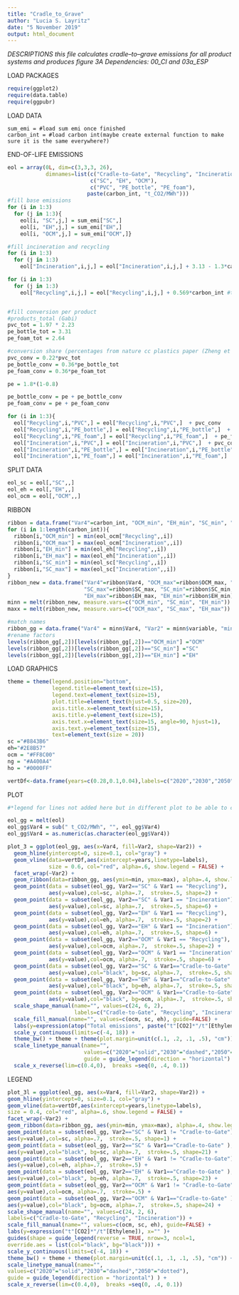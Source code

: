 ```yaml
---
title: "Cradle_to_Grave"
author: "Lucia S. Layritz"
date: "5 November 2019"
output: html_document
---
```



*DESCRIPTIONS*
*this file calculates cradle--to--grave emissions for all product systems and produces figure 3A*
*Dependencies: 00_CI and 03a_ESP*

LOAD PACKAGES
```r
require(ggplot2)
require(data.table)
require(ggpubr)
```

LOAD DATA
```
sum_emi = #load sum emi once finished 
carbon_int = #load carbon int(maybe create external function to make sure it is the same everywhere?)
```

END-OF-LIFE EMISSIONS
```r
eol = array(0L, dim=c(3,3,3, 26),
            dimnames=list(c("Cradle-to-Gate", "Recycling", "Incineration"),
                          c("SC", "EH", "OCM"),
                          c("PVC", "PE_bottle", "PE_foam"),
                         paste(carbon_int, "t_CO2/MWh")))
#fill base emissions
for (i in 1:3)
  for (j in 1:3){
    eol[i, "SC",j,] = sum_emi["SC",]
    eol[i, "EH",j,] = sum_emi["EH",]
    eol[i, "OCM",j,] = sum_emi["OCM",]}

#fill incineration and recycling
for (i in 1:3)
  for (j in 1:3)
    eol["Incineration",i,j,] = eol["Incineration",i,j,] + 3.13 - 1.3*carbon_int #tCO2/tEthylene

for (i in 1:3)
  for (j in 1:3)
    eol["Recycling",i,j,] = eol["Recycling",i,j,] + 0.569*carbon_int #tCO2/tEthylene


#fill conversion per product
#products_total (Gabi)
pvc_tot = 1.97 * 2.23
pe_bottle_tot = 3.31
pe_foam_tot = 2.64

#conversion share (percentages from nature cc plastics paper (Zheng et al))
pvc_conv = 0.22*pvc_tot 
pe_bottle_conv = 0.36*pe_bottle_tot
pe_foam_conv = 0.36*pe_foam_tot

pe = 1.8*(1-0.8)

pe_bottle_conv = pe + pe_bottle_conv
pe_foam_conv = pe + pe_foam_conv

for (i in 1:3){
  eol["Recycling",i,"PVC",] = eol["Recycling",i,"PVC",]  + pvc_conv
  eol["Recycling",i,"PE_bottle",] = eol["Recycling",i,"PE_bottle",]  + pe_bottle_conv
  eol["Recycling",i,"PE_foam",] = eol["Recycling",i,"PE_foam",]  + pe_foam_conv
  eol["Incineration",i,"PVC",] = eol["Incineration",i,"PVC",]  + pvc_conv
  eol["Incineration",i,"PE_bottle",] = eol["Incineration",i,"PE_bottle",]  + pe_bottle_conv
  eol["Incineration",i,"PE_foam",] = eol["Incineration",i,"PE_foam",]  + pe_foam_conv}
```

SPLIT DATA 
```r
eol_sc = eol[,"SC",,]
eol_eh = eol[,"EH",,]
eol_ocm = eol[,"OCM",,]
```

RIBBON
```r
ribbon = data.frame("Var4"=carbon_int, "OCM_min", "EH_min", "SC_min", "OCM_max", "EH_max", "SC_max")
for (i in 1:length(carbon_int)){
  ribbon[i,"OCM_min"] = min(eol_ocm["Recycling",,i])
  ribbon[i,"OCM_max"] = max(eol_ocm["Incineration",,i])
  ribbon[i,"EH_min"] = min(eol_eh["Recycling",,i])
  ribbon[i,"EH_max"] = max(eol_eh["Incineration",,i])
  ribbon[i,"SC_min"] = min(eol_sc["Recycling",,i])
  ribbon[i,"SC_max"] = max(eol_sc["Incineration",,i])
}
ribbon_new = data.frame("Var4"=ribbon$Var4, "OCM_max"=ribbon$OCM_max, "OCM_min"=ribbon$OCM_min,
                        "SC_max"=ribbon$SC_max, "SC_min"=ribbon$SC_min,
                        "EH_max"=ribbon$EH_max, "EH_min"=ribbon$EH_min)
minn = melt(ribbon_new, measure.vars=c("OCM_min", "SC_min", "EH_min"))
maxx = melt(ribbon_new, measure.vars=c("OCM_max", "SC_max", "EH_max"))

#match names
ribbon_gg = data.frame("Var4" = minn$Var4, "Var2" = minn$variable, "min" = minn$value, "max" = maxx$value )
#rename factors
levels(ribbon_gg[,2])[levels(ribbon_gg[,2])=="OCM_min"] ="OCM"
levels(ribbon_gg[,2])[levels(ribbon_gg[,2])=="SC_min"] ="SC"
levels(ribbon_gg[,2])[levels(ribbon_gg[,2])=="EH_min"] ="EH"

```

LOAD GRAPHICS
```r
theme = theme(legend.position="bottom", 
              legend.title=element_text(size=15), 
              legend.text=element_text(size=15), 
              plot.title=element_text(hjust=0.5, size=20), 
              axis.title.x=element_text(size=15),
              axis.title.y=element_text(size=15),
              axis.text.x=element_text(size=15, angle=90, hjust=1),
              axis.text.y=element_text(size=15),
              text=element_text(size = 20))
sc ="#8843B6"
eh="#2E8B57"
ocm = "#FF8C00"
ng = "#A400A4"
ho = "#0000FF"

vertDf<-data.frame(years=c(0.28,0.1,0.04),labels=c("2020","2030","2050"))

```

PLOT 
```r
#*legend for lines not added here but in different plot to be able to control it better*

eol_gg = melt(eol)
eol_gg$Var4 = sub(" t_CO2/MWh", "", eol_gg$Var4)
eol_gg$Var4 = as.numeric(as.character(eol_gg$Var4))

plot_3 = ggplot(eol_gg, aes(x=Var4, fill=Var2, shape=Var2)) +
  geom_hline(yintercept=0, size=0.1, col="gray") +
  geom_vline(data=vertDf,aes(xintercept=years,linetype=labels), 
             size = 0.6, col="red", alpha=.6, show.legend = FALSE) +
  facet_wrap(~Var2) +
  geom_ribbon(data=ribbon_gg, aes(ymin=min, ymax=max), alpha=.4, show.legend=FALSE) +
  geom_point(data = subset(eol_gg, Var2=="SC" & Var1 == "Recycling"),
             aes(y=value),col=sc, alpha=.7,  stroke=.5, shape=2) +
  geom_point(data = subset(eol_gg, Var2=="SC" & Var1 == "Incineration"),
             aes(y=value),col=sc, alpha=.7,  stroke=.5, shape=6) +
  geom_point(data = subset(eol_gg, Var2=="EH" & Var1 == "Recycling"),
             aes(y=value),col=eh, alpha=.7,  stroke=.5, shape=2) +
  geom_point(data = subset(eol_gg, Var2=="EH" & Var1 == "Incineration"),
             aes(y=value),col=eh, alpha=.7,  stroke=.5, shape=6) +
  geom_point(data = subset(eol_gg, Var2=="OCM" & Var1 == "Recycling"),
             aes(y=value),col=ocm, alpha=.7,  stroke=.5, shape=2) +
  geom_point(data = subset(eol_gg, Var2=="OCM" & Var1 == "Incineration"),
             aes(y=value),col=ocm, alpha=.7,  stroke=.5, shape=6) +
  geom_point(data = subset(eol_gg, Var2=="SC" & Var1=="Cradle-to-Gate" ),
             aes(y=value),col="black", bg=sc, alpha=.7,  stroke=.5, shape=21) +
  geom_point(data = subset(eol_gg, Var2=="EH" & Var1=="Cradle-to-Gate" ),
             aes(y=value),col="black", bg=eh, alpha=.7,  stroke=.5, shape=23) +
  geom_point(data = subset(eol_gg, Var2=="OCM" & Var1=="Cradle-to-Gate" ),
             aes(y=value),col="black", bg=ocm, alpha=.7,  stroke=.5, shape=24) +
  scale_shape_manual(name="", values=c(24, 6, 2),
                     labels=c("Cradle-to-Gate", "Recycling", "Incineration")) +
  scale_fill_manual(name="", values=c(ocm, sc, eh), guide=FALSE) +
  labs(y=expression(atop("Total emissions", paste("t"[CO2]*"/t"[Ethylene]))), x="" )+
  scale_y_continuous(limits=c(-4, 18)) +
  theme_bw() + theme + theme(plot.margin=unit(c(.1, .2, .1, .5), "cm")) +
  scale_linetype_manual(name="",
                        values=c("2020"="solid","2030"="dashed","2050"="dotted"),
                        guide = guide_legend(direction = "horizontal") ) +
  scale_x_reverse(lim=c(0.4,0),  breaks =seq(0, .4, 0.1))
```

LEGEND
```r
plot_3l = ggplot(eol_gg, aes(x=Var4, fill=Var2, shape=Var2)) +
geom_hline(yintercept=0, size=0.1, col="gray") +
geom_vline(data=vertDf,aes(xintercept=years,linetype=labels),
size = 0.4, col="red", alpha=.6, show.legend = FALSE) +
facet_wrap(~Var2) +
geom_ribbon(data=ribbon_gg, aes(ymin=min, ymax=max), alpha=.4, show.legend=FALSE) +
geom_point(data = subset(eol_gg, Var2=="SC" & Var1 != "Cradle-to-Gate"),
aes(y=value),col=sc, alpha=.7,  stroke=.5, shape=1) +
geom_point(data = subset(eol_gg, Var2=="SC" & Var1=="Cradle-to-Gate" ),
aes(y=value),col="black", bg=sc, alpha=.7,  stroke=.5, shape=21) +
geom_point(data = subset(eol_gg, Var2=="EH" & Var1 != "Cradle-to-Gate"),
aes(y=value),col=eh, alpha=.7,  stroke=.5) +
geom_point(data = subset(eol_gg, Var2=="EH" & Var1=="Cradle-to-Gate" ),
aes(y=value),col="black", bg=eh, alpha=.7,  stroke=.5, shape=23) +
geom_point(data = subset(eol_gg, Var2=="OCM" & Var1 != "Cradle-to-Gate"),
aes(y=value),col=ocm, alpha=.7,  stroke=.5) +
geom_point(data = subset(eol_gg, Var2=="OCM" & Var1=="Cradle-to-Gate" ),
aes(y=value),col="black", bg=ocm, alpha=.7,  stroke=.5, shape=24) +
scale_shape_manual(name="", values=c(24, 2, 6),
labels=c("Cradle-to-Gate", "Recycling", "Incineration")) +
scale_fill_manual(name="", values=c(ocm, sc, eh), guide=FALSE) +
labs(y=expression("t"[CO2]*"/t"[Ethylene]), x="" )+
guides(shape = guide_legend(reverse = TRUE, nrow=3, ncol=1,
override.aes = list(col="black", bg="black"))) +
scale_y_continuous(limits=c(-4, 18)) +
theme_bw() + theme + theme(plot.margin=unit(c(.1, .1, .1, .5), "cm")) +
scale_linetype_manual(name="",
values=c("2020"="solid","2030"="dashed","2050"="dotted"),
guide = guide_legend(direction = "horizontal") ) +
scale_x_reverse(lim=c(0.4,0),  breaks =seq(0, .4, 0.1))
```
